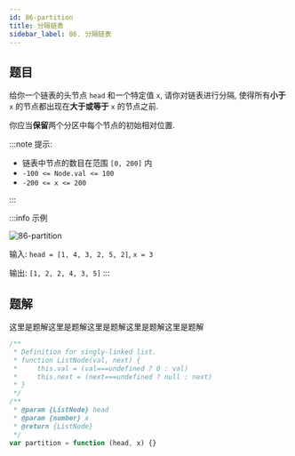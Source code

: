 ```yaml
---
id: 86-partition
title: 分隔链表
sidebar_label: 86. 分隔链表
---
```


## 题目

给你一个链表的头节点 `head` 和一个特定值 `x`, 请你对链表进行分隔, 使得所有**小于** `x` 的节点都出现在**大于或等于** `x` 的节点之前.

你应当**保留**两个分区中每个节点的初始相对位置.

:::note 提示:

- 链表中节点的数目在范围 `[0, 200]` 内
- `-100 <= Node.val <= 100`
- `-200 <= x <= 200`

:::

:::info 示例

![86-partition](../../static/img/86-partition.jpg)

输入: `head = [1, 4, 3, 2, 5, 2]`, `x = 3`

输出: `[1, 2, 2, 4, 3, 5]`
:::

## 题解

这里是题解这里是题解这里是题解这里是题解这里是题解

```ts
/**
 * Definition for singly-linked list.
 * function ListNode(val, next) {
 *     this.val = (val===undefined ? 0 : val)
 *     this.next = (next===undefined ? null : next)
 * }
 */
/**
 * @param {ListNode} head
 * @param {number} x
 * @return {ListNode}
 */
var partition = function (head, x) {}
```
